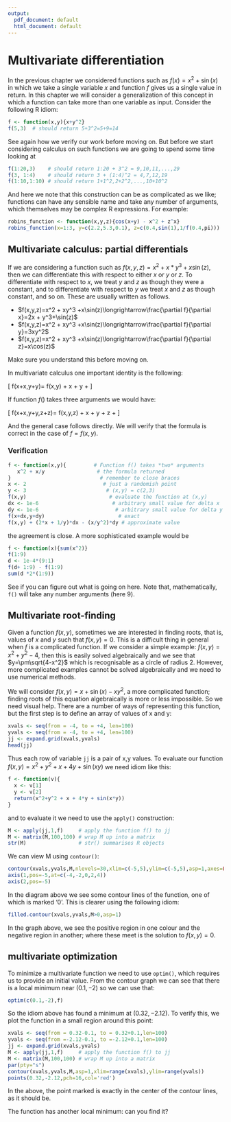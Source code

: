 ```yaml
---
output:
  pdf_document: default
  html_document: default
---
```

# Multivariate differentiation {#multivariate_differentiation}

In the previous chapter we considered functions such as
$f(x)=x^2+\sin(x)$ in which we take a single variable $x$ and function
$f$ gives us a single value in return.  In this chapter we will
consider a generalization of this concept in which a function can take
more than one variable as input.  Consider the following R idiom:


```r
f <- function(x,y){x+y^2}
f(5,3)  # should return 5+3^2=5+9=14
```

See again how we verify our work before moving on.  But before we
start considering calculus on such functions we are going to spend
some time looking at

```r
f(1:20,3)    # should return 1:20 + 3^2 = 9,10,11,...,29
f(3, 1:4)    # should return 3 + (1:4)^2 = 4,7,12,19
f(1:10,1:10) # should return 1+1^2,2+2^2,...,10+10^2
```

And here we note that this construction can be as complicated as we
like; functions can have any sensible name and take any number of
arguments, which themselves may be complex R expressions.  For
example:

```r
robins_function <- function(x,y,z){cos(x+y) - x^2 + z^x}
robins_function(x=1:3, y=c(2.2,5.3,0.1), z=c(0.4,sin(1),1/f(0.4,pi)))
```

## Multivariate calculus: partial differentials

If we are considering a function such as $f(x,y,z)=x^2 + x*y^3
+x\sin(z)$, then we can differentiate this with respect to either $x$
or $y$ or $z$.  To differentiate with respect to $x$, we treat $y$ and
$z$ as though they were a constant, and to differentiate with respect
to $y$ we treat $x$ and $z$ as though constant, and so on.  These are
usually written as follows.

* $f(x,y,z)=x^2 + xy^3
+x\sin(z)\longrightarrow\frac{\partial f}{\partial x}=2x + y^3+\sin(z)$
* $f(x,y,z)=x^2 + xy^3
+x\sin(z)\longrightarrow\frac{\partial f}{\partial y}=3xy^2$
* $f(x,y,z)=x^2 + xy^3
+x\sin(z)\longrightarrow\frac{\partial f}{\partial z}=x\cos(z)$

Make sure you understand this before moving on.

In multivariate calculus one important identity is the following:

\[
f\left(x+\delta x,y+\delta y\right)=
f\left(x,y\right)
+ \delta x\frac{\partial f}{\partial x}
+ \delta y\frac{\partial f}{\partial y}
+\mbox{small correction}
\]

If function $f()$ takes three arguments we would have:


\[
f\left(x+\delta x,y+\delta y,z+\delta z\right)=
f\left(x,y,z\right)
+ \delta x\frac{\partial f}{\partial x}
+ \delta y\frac{\partial f}{\partial y}
+ \delta z\frac{\partial f}{\partial z}
+\mbox{small correction}
\]

And the general case follows directly.  We will verify that the
formula is correct in the case of $f=f(x,y)$.

\newpage

### Verification

```r
f <- function(x,y){         # Function f() takes *two* arguments
   x^2 + x/y                 # the formula returned
}                             # remember to close braces
x <- 2                         # just a randomish point
y <- 3                          # (x,y) = c(2,3)
f(x,y)                           # evaluate the function at (x,y)
dx <- 1e-6                        # arbitrary small value for delta x
dy <- 1e-6                         # arbitrary small value for delta y
f(x+dx,y+dy)                        # exact 
f(x,y) + (2*x + 1/y)*dx - (x/y^2)*dy # approximate value
```

the agreement is close.  A more sophisticated example would be

```r
f <- function(x){sum(x^2)}
f(1:9)
d <- 1e-4*(9:1)
f(d+ 1:9) - f(1:9)
sum(d *2*(1:9))
```

See if you can figure out what is going on here.  Note that,
mathematically, ```f()``` will take any number arguments (here 9).


## Multivariate root-finding

Given a function $f(x,y)$, sometimes we are interested in finding
roots, that is, values of $x$ and $y$ such that $f(x,y)=0$.  This is a
difficult thing in general when $f$ is a complicated function.  If we
consider a simple example: $f(x,y) = x^2+y^2-4$, then this is easily
solved algebraically and we see that $y=\pm\sqrt{4-x^2}$ which is
recognisable as a circle of radius 2.  However, more complicated
examples cannot be solved algebraically and we need to use numerical
methods.

We will consider $f(x,y) = x+\sin(x)-xy^2$, a more complicated
function; finding roots of this equation algebraically is more or less
impossible.  So we need visual help.  There are a number of ways of
representing this function, but the first step is to define an array
of values of x and y:

```r
xvals <- seq(from = -4, to = +4, len=100)
yvals <- seq(from = -4, to = +4, len=100)
jj <- expand.grid(xvals,yvals)
head(jj)
```

Thus each row of variable ```jj``` is a pair of x,y values.  To
evaluate our function $f(x,y) = x^2+y^2 + x + 4y + \sin(xy)$
we need idiom like this:

```r
f <- function(v){
  x <- v[1]
  y <- v[2]
  return(x^2+y^2 + x + 4*y + sin(x*y))
}
```

and to evaluate it we need to use the ```apply()``` construction:

```r
M <- apply(jj,1,f)     # apply the function f() to jj
M <- matrix(M,100,100) # wrap M up into a matrix 
str(M)                 # str() summarises R objects
```

We can view M using ```contour()```:

```r
contour(xvals,yvals,M,nlevels=30,xlim=c(-5,5),ylim=c(-5,5),asp=1,axes=FALSE)
axis(1,pos=-5,at=c(-4,-2,0,2,4))
axis(2,pos=-5)
```

In the diagram above we see some contour lines of the function, one of
which is marked '0'.  This is clearer using the following idiom:

```r
filled.contour(xvals,yvals,M>0,asp=1)
```

In the graph above, we see the positive region in one colour and the
negative region in another; where these meet is the solution to
$f(x,y)=0$.
    
## multivariate optimization

To minimize a multivariate function we need to use ```optim()```,
which requires us to provide an initial value.  From the contour graph
we can see that there is a local minimum near $(0.1,-2)$ so we can use
that:

```r
optim(c(0.1,-2),f)
```

So the idiom above has found a minimum at $(0.32,-2.12)$.  To verify
this, we plot the function in a small region around this point:


```r
xvals <- seq(from = 0.32-0.1, to = 0.32+0.1,len=100)
yvals <- seq(from =-2.12-0.1, to =-2.12+0.1,len=100)
jj <- expand.grid(xvals,yvals)
M <- apply(jj,1,f)     # apply the function f() to jj
M <- matrix(M,100,100) # wrap M up into a matrix
par(pty="s")
contour(xvals,yvals,M,asp=1,xlim=range(xvals),ylim=range(yvals))
points(0.32,-2.12,pch=16,col='red')
```

In the above, the point marked is exactly in the center of the contour
lines, as it should be.

The function has another local minimum: can you find it?
